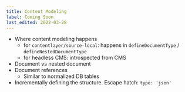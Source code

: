 ```yaml
---
title: Content Modeling
label: Coming Soon
last_edited: 2022-03-28
---
```


- Where content modeling happens
  - for `contentlayer/source-local`: happens in `defineDocumentType` / `defineNestedDocumentType`
  - for headless CMS: introspected from CMS
- Document vs nested document
- Document references
  - Similar to normalized DB tables
- Incrementally defining the structure. Escape hatch: `type: 'json'`
